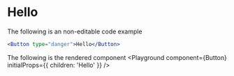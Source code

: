 


# Hello

The following is an non-editable code example
```jsx
<Button type="danger">Hello</Button>
```

The following is the rendered component
<Playground component={Button} initialProps={{ children: 'Hello' }} />
